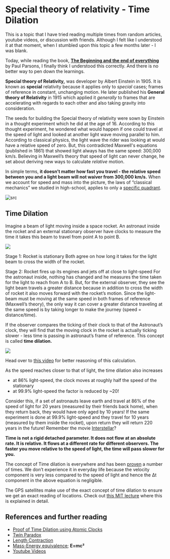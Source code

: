 


# Special theory of relativity - Time Dilation

This is a topic that I have tried reading multiple times from random articles, youtube videos, or discussion with friends. Although I felt like I understood it at that moment, when I stumbled upon this topic a few months later - I was blank.

Today, while reading the book, [**The Beginning and the end of everything**](https://www.amazon.in/dp/B07DPSRZLS/ref=dp-kindle-redirect?_encoding=UTF8&btkr=1) by Paul Parsons, I finally think I understood this correctly. And there is no better way to pen down the learnings.

**Special theory of Relativity,** was developer by Albert Einstein in 1905. It is known as **special** relativity because it applies only to _special_ cases; frames of reference in constant, unchanging motion. He later published his **General theory of Relativity** in 1915 which applied it _generally_ to frames that are accelerating with regards to each other and also taking gravity into consideration.

The seeds for building the Special theory of relativity were sown by Einstein in a thought experiment which he did at the age of 16. According to this thought experiment, he wondered what would happen if one could travel at the speed of light and looked at another light wave moving parallel to him.
According to classical physics, the light wave the rider was looking at would have a relative speed of zero. But, this contradicted Maxwell's equations (published in 1861) that showed light always has the same speed: 300,000 km/s.
Believing in Maxwell’s theory that speed of light can never change, he set about deriving new ways to calculate _relative_ motion.

In simple terms, **it doesn’t matter how fast you travel - the relative speed between you and a light beam will not waiver from 300,000 km/s.**
When we account for speed and mass into the picture, the laws of “classical mechanics” we studied in high-school, applies to only a [specific quadrant](https://www.youtube.com/watch?v=pBQjsOaRHxg&feature=youtu.be&t=299).

![src](https://paper-attachments.dropbox.com/s_727DDA57FFFA258BF2BF452815E71FA15E023B9AA826406D32285507AFD36B34_1586323301898_image.png)

## Time Dilation

Imagine a beam of light moving inside a space rocket. An astronaut inside the rocket and an external stationary observer have clocks to measure the time it takes this beam to travel from point A to point B.

![](https://paper-attachments.dropbox.com/s_727DDA57FFFA258BF2BF452815E71FA15E023B9AA826406D32285507AFD36B34_1586241254381_image.png)

Stage 1: Rocket is stationary
Both agree on how long it takes for the light beam to cross the width of the rocket.

Stage 2: Rocket fires up its engines and jets off at close to light-speed
For the astronaut inside, nothing has changed and he measures the time taken for the light to reach from A to B. But, for the external observer, they see the light beam travels a greater distance because in addition to cross the width of rocket it also moves forward with the rocket’s motion. Since the light-beam must be moving at the same speed in both frames of reference (Maxwell’s theory), the only way it can cover a greater distance traveling at the same speed is by taking longer to make the journey (speed = distance/time).

If the observer compares the ticking of their clock to that of the Astronaut’s clock, they will find that the moving clock in the rocket is actually ticking slower - less time is passing in astronaut’s frame of reference. This concept is called **time dilation.**

![](https://paper-attachments.dropbox.com/s_727DDA57FFFA258BF2BF452815E71FA15E023B9AA826406D32285507AFD36B34_1586315822811_image.png)

Head over to [this video](https://youtu.be/iIEeSiT3SI4?t=109) for better reasoning of this calculation.

As the speed reaches closer to that of light, the time dilation also increases

- at 86% light-speed, the clock moves at roughly half the speed of the stationary
- at 99.9% light-speed the factor is reduced by ~20!

Consider this, if a set of astronauts leave earth and travel at 86% of the speed of light for 20 years (measured by their friends back home), when they return back, they would have only aged by 10 years!
If the same experiment is done at 99.9% light-speed and they travel for 10 years (measured by them inside the rocket), upon return they will return 220 years in the future!
Remember the movie [Interstellar](https://www.thedailybeast.com/neil-degrasse-tyson-breaks-down-interstellar-black-holes-time-dilations-and-massive-waves)?

**Time is not a rigid detached parameter. It does not flow at an absolute rate. It is relative. It flows at a different rate for different observers. The faster you move relative to the speed of light, the time will pass slower for you.**

The concept of Time dilation is everywhere and has been [](https://www.youtube.com/watch?v=cDvmN_Pw96A)[proven](https://www.youtube.com/watch?v=cDvmN_Pw96A) a number of times. We don’t experience it in everyday life because the velocity component is very less compared to the speed of light and hence the Δt component in the above equation is negligible.

The GPS satellites make use of the exact concept of time dilation to ensure we get an exact reading of locations. Check out [](https://www.youtube.com/watch?v=IjOlDf_aEnE)[this MIT lecture](https://www.youtube.com/watch?v=IjOlDf_aEnE) where this is explained in detail.

## References and further reading

- [Proof of Time Dilation using Atomic Clocks](https://www.youtube.com/watch?v=cDvmN_Pw96A)
- [Twin Paradox](https://www.scientificamerican.com/article/how-does-relativity-theor/)
- [Length Contraction](https://physicsworld.com/a/the-invisibility-of-length%E2%80%AFcontraction/)
- [Mass-Energy equivalence](https://www.youtube.com/watch?v=pBQjsOaRHxg); **E=mc²**
- [Youtube Videos](https://www.youtube.com/watch?v=rBmYUEnafok&list=PLybg94GvOJ9FAFBqQGf5-4YbfKpWbJtGn&index=8)
